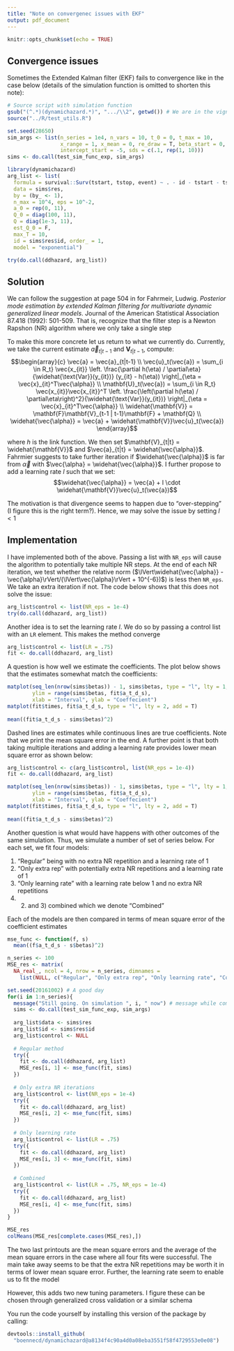 ```yaml
---
title: "Note on convergenec issues with EKF"
output: pdf_document
---
```


```r
knitr::opts_chunk$set(echo = TRUE)
```

## Convergence issues

Sometimes the Extended Kalman filter (EKF) fails to convergence like in the case below (details of the simulation function is omitted to shorten this note):

```r
# Source script with simulation function
gsub("(^.*)(dynamichazard.*)", ".../\\2", getwd()) # We are in the vignettes folder
source("../R/test_utils.R")

set.seed(28650)
sim_args <- list(n_series = 1e4, n_vars = 10, t_0 = 0, t_max = 10,
                 x_range = 1, x_mean = 0, re_draw = T, beta_start = 0,
                 intercept_start = -5, sds = c(.1, rep(1, 10)))
sims <- do.call(test_sim_func_exp, sim_args)

library(dynamichazard)                
arg_list <- list(
  formula = survival::Surv(tstart, tstop, event) ~ . - id - tstart - tstop - event,
  data = sims$res,
  by = (by_ <- 1),
  n_max = 10^4, eps = 10^-2,
  a_0 = rep(0, 11),
  Q_0 = diag(100, 11),
  Q = diag(1e-3, 11),
  est_Q_0 = F,
  max_T = 10,
  id = sims$res$id, order_ = 1,
  model = "exponential")

try(do.call(ddhazard, arg_list))
```

## Solution
We can follow the suggestion at page 504 in for Fahrmeir, Ludwig. *Posterior mode estimation by extended Kalman filtering for multivariate dynamic generalized linear models*. Journal of the American Statistical Association 87.418 (1992): 501-509. That is, recognize that the filter step is a Newton Rapshon (NR) algorithm where we only take a single step

To make this more concrete let us return to what we currently do. Currently, we take the current estimate $\vec{a}_{t|t-1}$ and $\mathbf{V}_{t|t-1}$, compute:
$$\begin{array}{c}
  \vec{a} = \vec{a}_{t|t-1} \\
  \vec{u}_t(\vec{a}) = \sum_{i \in R_t} \vec{x_{it}} 
    \left. \frac{\partial h(\eta) / \partial\eta}{\widehat{\text{Var}}(y_{it})} (y_{it} - h(\eta))  \right|_{\eta = \vec{x}_{it}^T\vec{\alpha}} \\
  \mathbf{U}_t(\vec{a}) = \sum_{i \in R_t} \vec{x_{it}}\vec{x_{it}}^T
    \left. \frac{\left(\partial h(\eta) / \partial\eta\right)^2}{\widehat{\text{Var}}(y_{it})}  \right|_{\eta = \vec{x}_{it}^T\vec{\alpha}} \\
  \widehat{\mathbf{V}} = \mathbf{F}\mathbf{V}_{t-1 | t-1}\mathbf{F} + \mathbf{Q} \\
  \widehat{\vec{\alpha}} = \vec{a} +  \widehat{\mathbf{V}}\vec{u}_t(\vec{a})
\end{array}$$

where $h$ is the link function. We then set $\mathbf{V}_{t|t} = \widehat{\mathbf{V}}$ and $\vec{a}_{t|t} = \widehat{\vec{\alpha}}$. Fahrmier suggests to take further iteration if $\widehat{\vec{\alpha}}$ is far from $\vec{\alpha}$ with $\vec{\alpha} = \widehat{\vec{\alpha}}$. I further propose to add a learning rate $l$ such that we set:
$$\widehat{\vec{\alpha}} = \vec{a} +  l \cdot \widehat{\mathbf{V}}\vec{u}_t(\vec{a})$$

The motivation is that divergence seems to happen due to "over-stepping" (I figure this is the right term?). Hence, we may solve the issue by setting $l<1$

## Implementation
I have implemented both of the above. Passing a list with `NR_eps` will cause the algorithm to potentially take multiple NR steps. At the end of each NR iteration, we test whether the relative norm ($\lVert\widehat{\vec{\alpha}} - \vec{\alpha}\rVert/(\lVert\vec{\alpha}\rVert + 10^{-6})$) is less then `NR_eps`. We take an extra iteration if not. The code below shows that this does not solve the issue:

```r
arg_list$control <- list(NR_eps = 1e-4)
try(do.call(ddhazard, arg_list))
```

Another idea is to set the learning rate $l$. We do so by passing a control list with an `LR` element. This makes the method converge


```r
arg_list$control <- list(LR = .75)
fit <- do.call(ddhazard, arg_list)
```

A question is how well we estimate the coefficients. The plot below shows that the estimates somewhat match the coefficients:

```r
matplot(seq_len(nrow(sims$betas)) - 1, sims$betas, type = "l", lty = 1, 
        ylim = range(sims$betas, fit$a_t_d_s), 
        xlab = "Interval", ylab = "Coeffecient")
matplot(fit$times, fit$a_t_d_s, type = "l", lty = 2, add = T)
  
mean((fit$a_t_d_s - sims$betas)^2)
```

Dashed lines are estimates while continuous lines are true coefficients. Note that we print the mean square error in the end. A further point is that both taking multiple iterations and adding a learning rate provides lower mean square error as shown below:

```r
arg_list$control <- c(arg_list$control, list(NR_eps = 1e-4))
fit <- do.call(ddhazard, arg_list)

matplot(seq_len(nrow(sims$betas)) - 1, sims$betas, type = "l", lty = 1, 
        ylim = range(sims$betas, fit$a_t_d_s), 
        xlab = "Interval", ylab = "Coeffecient")
matplot(fit$times, fit$a_t_d_s, type = "l", lty = 2, add = T)
  
mean((fit$a_t_d_s - sims$betas)^2)
```

Another question is what would have happens with other outcomes of the same simulation. Thus, we simulate a number of set of series below. For each set, we fit four models: 

1) "Regular" being with no extra NR repetition and a learning rate of 1
2) "Only extra rep" with potentially extra NR repetitions and a learning rate of 1
3) "Only learning rate" with a learning rate below 1 and no extra NR repetitions
4) 2) and 3) combined which we denote "Combined"

Each of the models are then compared in terms of mean square error of the coefficient estimates

```r
mse_func <- function(f, s) 
  mean((f$a_t_d_s - s$betas)^2)

n_series <- 100
MSE_res <- matrix(
  NA_real_, ncol = 4, nrow = n_series, dimnames = 
    list(NULL, c("Regular", "Only extra rep", "Only learning rate", "Combined")))

set.seed(20161002) # A good day
for(i in 1:n_series){
  message("Still going. On simulation ", i, " now") # message while compilling
  sims <- do.call(test_sim_func_exp, sim_args)
  
  arg_list$data <- sims$res
  arg_list$id <- sims$res$id
  arg_list$control <- NULL
  
  # Regular method
  try({
    fit <- do.call(ddhazard, arg_list)
    MSE_res[i, 1] <- mse_func(fit, sims)
  })
  
  # Only extra NR iterations
  arg_list$control <- list(NR_eps = 1e-4)
  try({
    fit <- do.call(ddhazard, arg_list)
    MSE_res[i, 2] <- mse_func(fit, sims)
  })
  
  # Only learning rate
  arg_list$control <- list(LR = .75)
  try({
    fit <- do.call(ddhazard, arg_list)
    MSE_res[i, 3] <- mse_func(fit, sims)
  })
  
  # Combined
  arg_list$control <- list(LR = .75, NR_eps = 1e-4)
  try({
    fit <- do.call(ddhazard, arg_list)
    MSE_res[i, 4] <- mse_func(fit, sims)
  })
}

MSE_res
colMeans(MSE_res[complete.cases(MSE_res),])
```

The two last printouts are the mean square errors and the average of the mean square errors in the case where all four fits were successful. The main take away seems to be that the extra NR repetitions may be worth it in terms of lower mean square error. Further, the learning rate seem to enable us to fit the model 

However, this adds two new tuning parameters. I figure these can be chosen through generalized cross validation or a similar schema

You run the code yourself by installing this version of the package by calling:

```r
devtools::install_github(
  "boennecd/dynamichazard@a8134f4c90a4d0a08eba3551f58f4729553e0e08")
```

